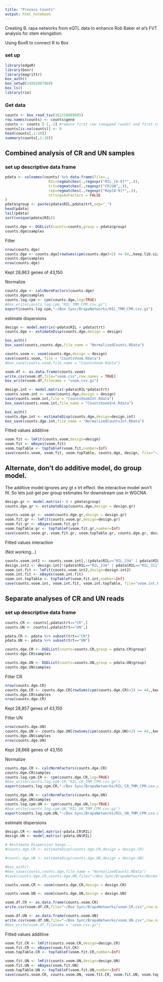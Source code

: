```yaml
---
title: "Process Counts"
output: html_notebook
---
```


Creating B. rapa networks from eQTL data to enhance Rob Baker et al's FVT analysis for stem elongation.

Using BoxR to connect R to Box

### set up
```r
library(edgeR)
library(boxr)
library(magrittr)
box_auth()
box_setwd(24503987860)
box_ls()
library(rio)
```

### Get data
```r
counts <- box_read_tsv(162218089685)
row.names(counts) <- counts$gene
counts <- counts [-1,-1] #remove first row (umapped reads) and first column (gene IDs)
counts[is.na(counts)] <- 0
head(counts[,1:10])
summary(counts[,1:10])
```

## Combined analysis of CR and UN samples

### set up descriptive data frame
```r
pdata <- colnames(counts) %>% data.frame(file=.,
                    RIL=regmatches(.,regexpr("RIL_[0-9]*",.)),
                    trt=regmatches(.,regexpr("CR|UN",.)),
                    rep=regmatches(.,regexpr("Rep[0-9]*",.)),
                    stringsAsFactors = FALSE
)
pdata$group <- paste(pdata$RIL,pdata$trt,sep="_")
head(pdata)
tail(pdata)
sort(unique(pdata$RIL))
```

```r
counts.dge <- DGEList(counts=counts,group = pdata$group)
counts.dge$samples
```

Filter
```r
nrow(counts.dge)
counts.dge <- counts.dge[rowSums(cpm(counts.dge)>2) >= 84,,keep.lib.sizes=FALSE]
counts.dge$samples
nrow(counts.dge)
```
Kept 28,863 genes of 43,150

Normalize
```r
counts.dge <- calcNormFactors(counts.dge)
counts.dge$samples
counts.log.cpm <- cpm(counts.dge,log=TRUE)
#box_write(counts.log.cpm,"RIL_TMM_CPM.csv.gz")
export(counts.log.cpm,"~/Box Sync/BrapaNetworks/RIL_TMM_CPM.csv.gz")
```

estimate dispersions
```r
design <- model.matrix(~pdata$RIL + pdata$trt)
counts.dge <- estimateDisp(counts.dge,design = design)
```

```r
box_auth()
box_save(counts,counts.dge,file_name = "NormalizedCounts.RData")
```

```r
counts.voom <- voom(counts.dge,design = design)
save(counts.voom, file = "CountsVoom.Rdata")
#box_save(counts.voom,file_name = "CountsVoom.Rdata")
```

```r
voom.df <- as.data.frame(counts.voom)
write.csv(voom.df,file="voom.csv",row.names = TRUE)
box_write(voom.df,filename = "voom.csv.gz")
```


```r
design.int <- model.matrix(~pdata$RIL*pdata$trt)
counts.voom.int <- voom(counts.dge,design = design)
save(counts.voom.int,file = "CountsVoomInt.Rdata")
box_save(counts.voom.int,file_name = "CountsVoomInt.Rdata")
```

```r
box_auth()
counts.dge.int <- estimateDisp(counts.dge,design=design.int)
box_save(counts.dge.int,file_name = "NormalizedCountsInt.RData")
```

Fitted values additiive
```r
voom.fit <- lmFit(counts.voom,design=design)
voom.fit <- eBayes(voom.fit)
voom.topTable <- topTableF(voom.fit,number=Inf)
save(counts.voom, voom.fit, voom.topTable, counts.dge, design, file="~/Box Sync/BrapaNetworks/voom.Rdata")
```


## Alternate, don't do additive model, do group model.  
The additive model ignores any gt x trt effect.  the interactive model won't fit.  So lets just get per group estimates for downstream use in WGCNA

```r
design.gr <- model.matrix(~ 0 + pdata$group)
counts.dge.gr <- estimateDisp(counts.dge,design = design.gr)
```

```r
counts.voom.gr <- voom(counts.dge.gr,design = design.gr)
voom.fit.gr <- lmFit(counts.voom.gr,design=design.gr)
voom.fit.gr <- eBayes(voom.fit.gr)
voom.topTable.gr <- topTableF(voom.fit.gr,number=Inf)
save(counts.voom.gr, voom.fit.gr, voom.topTable.gr, counts.dge.gr, design.gr, file="~/Box Sync/BrapaNetworks/voom.gr.Rdata")
```



Fitted values interaction

(Not working...)
```r
counts.voom.int2 <- counts.voom.int[,!(pdata$RIL=="RIL_234" | pdata$RIL=="RIL_311")] # these two lines are missing UN data and so the interaction terms cannot be estimated, and therfore we get an error unless we remove them.
design.int2 <- design.int[!(pdata$RIL=="RIL_234" | pdata$RIL=="RIL_311"),]
voom.int.fit <- lmFit(counts.voom.int2,design=design.int2)
voom.int.fit <- eBayes(voom.int.fit)
voom.int.topTable <- topTableF(voom.fit.int,number=Inf)
save(counts.voom.int, voom.int.fit, voom.int.topTable, file="voom.int.Rdata")
```


## Separate analyses of CR and UN reads

### set up descriptive data frame

```r
counts.CR <- counts[,pdata$trt=="CR",]
counts.UN <- counts[,pdata$trt=="UN",]

pdata.CR <- pdata %>% subset(trt=="CR")
pdata.UN <- pdata %>% subset(trt=="UN")
```

```r
counts.dge.CR <- DGEList(counts=counts.CR,group = pdata.CR$group)
counts.dge.CR$samples

counts.dge.UN <- DGEList(counts=counts.UN,group = pdata.UN$group)
counts.dge.UN$samples
```

Filter CR
```r
nrow(counts.dge.CR)
counts.dge.CR <- counts.dge.CR[rowSums(cpm(counts.dge.CR)>2) >= 44,,keep.lib.sizes=FALSE]
counts.dge.CR$samples
nrow(counts.dge.CR)
```
Kept 28,857 genes of 43,150

Filter UN
```r
nrow(counts.dge.UN)
counts.dge.UN <- counts.dge.UN[rowSums(cpm(counts.dge.UN)>2) >= 44,,keep.lib.sizes=FALSE]
counts.dge.UN$samples
nrow(counts.dge.UN)
```
Kept 28,668 genes of 43,150

Normalize
```r
counts.dge.CR <- calcNormFactors(counts.dge.CR)
counts.dge.CR$samples
counts.log.cpm.CR <- cpm(counts.dge.CR,log=TRUE)
#box_write(counts.log.cpm.CR,"RIL_CR_TMM_CPM.csv.gz")
export(counts.log.cpm.CR,"~/Box Sync/BrapaNetworks/RIL_CR_TMM_CPM.csv.gz")
```

```r
counts.dge.UN <- calcNormFactors(counts.dge.UN)
counts.dge.UN$samples
counts.log.cpm.UN <- cpm(counts.dge.UN,log=TRUE)
#box_write(counts.log.cpm.UN,"RIL_UN_TMM_CPM.csv.gz")
export(counts.log.cpm.UN,"~/Box Sync/BrapaNetworks/RIL_UN_TMM_CPM.csv.gz")
```

estimate dispersions
```r
design.CR <- model.matrix(~pdata.CR$RIL)
design.UN <- model.matrix(~pdata.UN$RIL)

# #estimate Dispersion hangs...
#counts.dge.CR <- estimateDisp(counts.dge.CR,design = design.CR)

#counts.dge.UN <- estimateDisp(counts.dge.UN,design = design.UN)
```

```r
#box_auth()
#box_save(counts,counts.dge,file_name = "NormalizedCounts.RData")
#save(counts.dge.CR,counts.dge.UN,file="~/Box Sync/BrapaNetworks/Normalized_CR_UN_Counts.Rdata")
```

```r
counts.voom.CR <- voom(counts.dge.CR,design = design.CR)

counts.voom.UN <- voom(counts.dge.UN,design = design.UN)
```

```r
voom.df.CR <- as.data.frame(counts.voom.CR)
write.csv(voom.df.CR,file="~/Box Sync/BrapaNetworks/voom.CR.csv",row.names = TRUE)

voom.df.UN <- as.data.frame(counts.voom.UN)
write.csv(voom.df.UN,file="~/Box Sync/BrapaNetworks/voom.UN.csv",row.names = TRUE)
#box_write(voom.df,filename = "voom.csv.gz")
```

Fitted values additiive
```r
voom.fit.CR <- lmFit(counts.voom.CR,design=design.CR)
voom.fit.CR <- eBayes(voom.fit.CR)
voom.topTable.CR <- topTableF(voom.fit.CR,number=Inf)

voom.fit.UN <- lmFit(counts.voom.UN,design=design.UN)
voom.fit.UN <- eBayes(voom.fit.UN)
voom.topTable.UN <- topTableF(voom.fit.UN,number=Inf)
save(counts.voom.CR, counts.voom.UN, voom.fit.CR, voom.fit.UN, voom.topTable.CR, voom.topTable.UN, file="~/Box Sync/BrapaNetworks/voom_CR_UN.Rdata")
```


